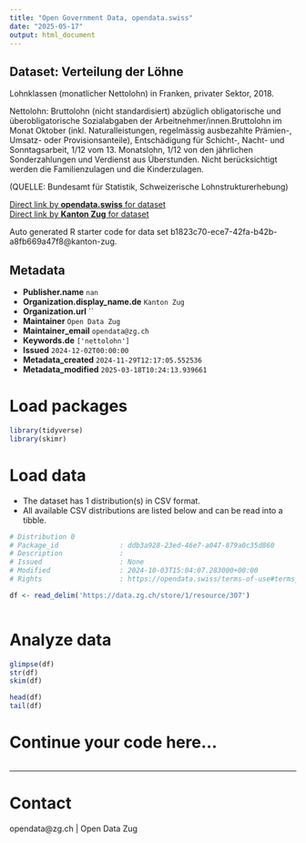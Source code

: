 ```yaml
---
title: "Open Government Data, opendata.swiss"
date: "2025-05-17"
output: html_document
---
```


## Dataset: Verteilung der Löhne

Lohnklassen (monatlicher Nettolohn) in Franken, privater Sektor, 2018.

Nettolohn: Bruttolohn (nicht standardisiert) abzüglich obligatorische und überobligatorische Sozialabgaben der Arbeitnehmer/innen.Bruttolohn im Monat Oktober (inkl. Naturalleistungen, regelmässig ausbezahlte Prämien-, Umsatz- oder Provisionsanteile), Entschädigung für Schicht-, Nacht- und Sonntagsarbeit, 1/12 vom 13. Monatslohn, 1/12 von den jährlichen Sonderzahlungen und Verdienst aus Überstunden. Nicht berücksichtigt werden die Familienzulagen und die Kinderzulagen.

(QUELLE: Bundesamt für Statistik, Schweizerische Lohnstrukturerhebung)

[Direct link by **opendata.swiss** for dataset](https://opendata.swiss/de/dataset/verteilung-der-lohne)<br>
[Direct link by **Kanton Zug** for dataset](https://www.zg.ch/behoerden/gesundheitsdirektion/statistikfachstelle/themen/arbeitsmarkt/lohn)

Auto generated R starter code for data set b1823c70-ece7-42fa-b42b-a8fb669a47f8@kanton-zug.

## Metadata

- **Publisher.name** `nan`
- **Organization.display_name.de** `Kanton Zug`
- **Organization.url** ``
- **Maintainer** `Open Data Zug`
- **Maintainer_email** `opendata@zg.ch`
- **Keywords.de** `['nettolohn']`
- **Issued** `2024-12-02T00:00:00`
- **Metadata_created** `2024-11-29T12:17:05.552536`
- **Metadata_modified** `2025-03-18T10:24:13.939661`


# Load packages

```r

library(tidyverse)
library(skimr)

```

# Load data

-   The dataset has 1 distribution(s) in CSV format.
-   All available CSV distributions are listed below and can be read into a tibble.

```r

# Distribution 0
# Package_id               : ddb3a928-23ed-46e7-a047-879a0c35d860
# Description              : 
# Issued                   : None
# Modified                 : 2024-10-03T15:04:07.283000+00:00
# Rights                   : https://opendata.swiss/terms-of-use#terms_by

df <- read_delim('https://data.zg.ch/store/1/resource/307')



```

# Analyze data

```r

glimpse(df)
str(df)
skim(df)

head(df)
tail(df)

```

# Continue your code here...

```r

```

------------------------------------------------------------------------

# Contact

opendata@zg.ch | Open Data Zug
